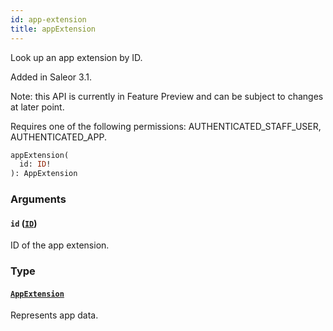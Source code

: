 ```yaml
---
id: app-extension
title: appExtension
---
```


Look up an app extension by ID.

Added in Saleor 3.1.

Note: this API is currently in Feature Preview and can be subject to changes at later point.

Requires one of the following permissions: AUTHENTICATED_STAFF_USER, AUTHENTICATED_APP.

```graphql
appExtension(
  id: ID!
): AppExtension
```

### Arguments

#### `id` ([`ID`](../../../developer/api-reference/scalars/id))

ID of the app extension.

### Type

#### [`AppExtension`](../../../developer/api-reference/objects/app-extension)

Represents app data.
